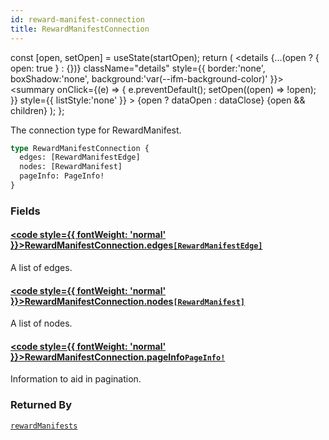 ```yaml
---
id: reward-manifest-connection
title: RewardManifestConnection
---
```









  const [open, setOpen] = useState(startOpen);
  return (
    <details {...(open ? { open: true } : {})} className="details" style={{ border:'none', boxShadow:'none', background:'var(--ifm-background-color)' }}>
      <summary
        onClick={(e) => {
          e.preventDefault();
          setOpen((open) => !open);
        }}
        style={{ listStyle:'none' }}
      >
      {open ? dataOpen : dataClose}
      </summary>
      {open && children}
    </details>
  );
};








The connection type for RewardManifest.


```graphql
type RewardManifestConnection {
  edges: [RewardManifestEdge]
  nodes: [RewardManifest]
  pageInfo: PageInfo!
}
```




### Fields

#### [<code style={{ fontWeight: 'normal' }}>RewardManifestConnection.<b>edges</b></code>](#)<Bullet />[`[RewardManifestEdge]`](/schema/types/objects/reward-manifest-edge.mdx) <Badge class="badge badge--secondary" text="list"/> <Badge class="badge badge--secondary" text="object"/> 
A list of edges.


#### [<code style={{ fontWeight: 'normal' }}>RewardManifestConnection.<b>nodes</b></code>](#)<Bullet />[`[RewardManifest]`](/schema/types/objects/reward-manifest.mdx) <Badge class="badge badge--secondary" text="list"/> <Badge class="badge badge--secondary" text="object"/> 
A list of nodes.


#### [<code style={{ fontWeight: 'normal' }}>RewardManifestConnection.<b>pageInfo</b></code>](#)<Bullet />[`PageInfo!`](/schema/types/objects/page-info.mdx) <Badge class="badge badge--secondary" text="non-null"/> <Badge class="badge badge--secondary" text="object"/> 
Information to aid in pagination.






### Returned By

[`rewardManifests`](/schema/operations/queries/reward-manifests.mdx)  <Badge class="badge badge--secondary" text="query"/>

